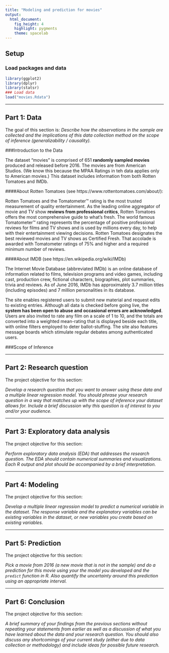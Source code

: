 ```yaml
---
title: "Modeling and prediction for movies"
output: 
  html_document: 
    fig_height: 4
    highlight: pygments
    theme: spacelab
---
```


## Setup

### Load packages and data

```r
library(ggplot2)
library(dplyr)
library(statsr)
### Load data
load("movies.Rdata")
```

* * *

## Part 1: Data

The goal of this section is: 
*Describe how the observations in the sample are collected and the implications of this data collection method on the scope of inference (generalizability / causality).*

###Introduction to the Data

The dataset "movies" is comprised of 651 **randomly sampled movies** produced and released before 2016. The movies are from American Studios.  (We know this because the MPAA Ratings in teh data applies only to American movies.)  This dataset includes information from both Rotten Tomatoes and IMDb.

####About Rotten Tomatoes 
(see https://www.rottentomatoes.com/about/):

Rotten Tomatoes and the Tomatometer™ rating is the most trusted measurement of quality entertainment. As the leading online aggregator of movie and TV show **reviews from professional critics**, Rotten Tomatoes offers the most comprehensive guide to what's fresh. The world famous Tomatometer™ rating represents the percentage of positive professional reviews for films and TV shows and is used by millions every day, to help with their entertainment viewing decisions. Rotten Tomatoes designates the best reviewed movies and TV shows as Certified Fresh. That accolade is awarded with Tomatometer ratings of 75% and higher and a required minimum number of reviews. 

####About IMDB 
(see https://en.wikipedia.org/wiki/IMDb)

The Internet Movie Database (abbreviated IMDb) is an online database of information related to films, television programs and video games, including cast, production crew, fictional characters, biographies, plot summaries, trivia and reviews. As of June 2016, IMDb has approximately 3.7 million titles (including episodes) and 7 million personalities in its database.

The site enables registered users to submit new material and request edits to existing entries. Although all data is checked before going live, the **system has been open to abuse and occasional errors are acknowledged**. Users are also invited to rate any film on a scale of 1 to 10, and the totals are converted into a weighted mean-rating that is displayed beside each title, with online filters employed to deter ballot-stuffing. The site also features message boards which stimulate regular debates among authenticated users.

###Scope of Inference


* * *

## Part 2: Research question

The project objective for this section:

*Develop a research question that you want to answer using these data and a multiple linear regression model. You should phrase your research question in a way that matches up with the scope of inference your dataset allows for.  Include a brief discussion why this question is of interest to you and/or your audience.*


* * *

## Part 3: Exploratory data analysis

The project objective for this section:

*Perform exploratory data analysis (EDA) that addresses the research question. The EDA should contain numerical summaries and visualizations. Each R output and plot should be accompanied by a brief interpretation.*


* * *

## Part 4: Modeling

The project objective for this section:

*Develop a multiple linear regression model to predict a numerical variable in the dataset. The response variable and the explanatory variables can be existing variables in the dataset, or new variables you create based on existing variables.*

* * *

## Part 5: Prediction

The project objective for this section:

*Pick a movie from 2016 (a new movie that is not in the sample) and do a prediction for this movie using your the model you developed and the `predict` function in R. Also quantify the uncertainty around this prediction using an appropriate interval.*


* * *

## Part 6: Conclusion

The project objective for this section:

*A brief summary of your findings from the previous sections without repeating your statements from earlier as well as a discussion of what you have learned about the data and your research question. You should also discuss any shortcomings of your current study (either due to data collection or methodology) and include ideas for possible future research.*
